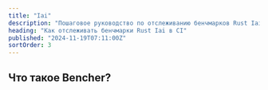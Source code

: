 ```yaml
---
title: "Iai"
description: "Пошаговое руководство по отслеживанию бенчмарков Rust Iai в CI"
heading: "Как отслеживать бенчмарки Rust Iai в CI"
published: "2024-11-19T07:11:00Z"
sortOrder: 3
---
```



<Intro
  text="как проводить бенчмаркинг Rust кода с помощью Iai"
  url="/ru/learn/benchmarking/rust/iai/"
/>

## Что такое Bencher?

<BencherIntro />

<StepsForBencherCloud
  adapter="rust_iai"
  url="/ru/docs/explanation/adapters/#-rust-iai"
/>

<StepsForBencherSelfHosted
  adapter="rust_iai"
  url="/ru/docs/explanation/adapters/#-rust-iai"
/>

<RustIai />

<br />

<CallToAction />